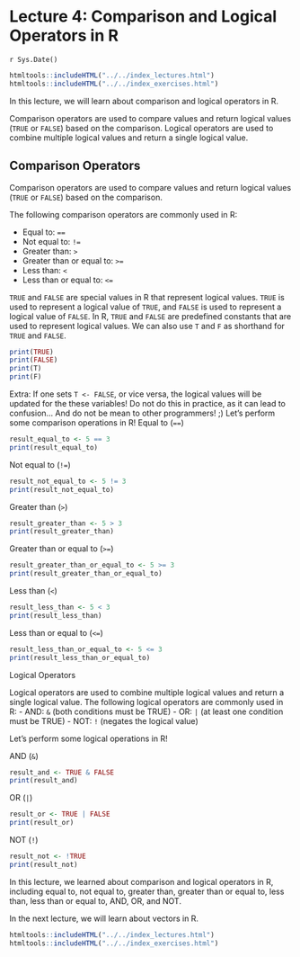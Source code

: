 # Lecture 4: Comparison and Logical Operators in R
`r Sys.Date()`

```r
htmltools::includeHTML("../../index_lectures.html")
htmltools::includeHTML("../../index_exercises.html")
```


In this lecture, we will learn about comparison and logical operators in R.

Comparison operators are used to compare values and return logical values
(`TRUE` or `FALSE`) based on the comparison. Logical operators are used to
combine multiple logical values and return a single logical value.

## Comparison Operators

Comparison operators are used to compare values and return logical values
(`TRUE` or `FALSE`) based on the comparison.

The following comparison operators are commonly used in R:

- Equal to: `==`
- Not equal to: `!=`
- Greater than: `>`
- Greater than or equal to: `>=`
- Less than: `<`
- Less than or equal to: `<=`

`TRUE` and `FALSE` are special values in R that represent logical values.
`TRUE` is used to represent a logical value of `TRUE`, and `FALSE` is used to
represent a logical value of `FALSE`. In R, `TRUE` and `FALSE` are predefined
constants that are used to represent logical values. We can also use `T` and
`F` as shorthand for `TRUE` and `FALSE`.

```r
print(TRUE)
print(FALSE)
print(T)
print(F)
```

Extra: If one sets `T <- FALSE`, or vice versa, the logical values will be
       updated for the these variables! Do not do this in practice, as it can
       lead to confusion... And do not be mean to other programmers! ;)
Let's perform some comparison operations in R!
Equal to (`==`)

```r
result_equal_to <- 5 == 3
print(result_equal_to)
```

Not equal to (`!=`)

```r
result_not_equal_to <- 5 != 3
print(result_not_equal_to)
```

Greater than (`>`)

```r
result_greater_than <- 5 > 3
print(result_greater_than)
```

Greater than or equal to (`>=`)

```r
result_greater_than_or_equal_to <- 5 >= 3
print(result_greater_than_or_equal_to)
```

Less than (`<`)

```r
result_less_than <- 5 < 3
print(result_less_than)
```

Less than or equal to (`<=`)

```r
result_less_than_or_equal_to <- 5 <= 3
print(result_less_than_or_equal_to)
```

Logical Operators

Logical operators are used to combine multiple logical values and return a
single logical value. The following logical operators are commonly used in R:
- AND: `&` (both conditions must be TRUE)
- OR: `|` (at least one condition must be TRUE)
- NOT: `!` (negates the logical value)

Let's perform some logical operations in R!

AND (`&`)

```r
result_and <- TRUE & FALSE
print(result_and)
```

OR (`|`)

```r
result_or <- TRUE | FALSE
print(result_or)
```

NOT (`!`)

```r
result_not <- !TRUE
print(result_not)
```

In this lecture, we learned about comparison and logical operators in R,
including equal to, not equal to, greater than, greater than or equal to,
less than, less than or equal to, AND, OR, and NOT.

In the next lecture, we will learn about vectors in R.


```r
htmltools::includeHTML("../../index_lectures.html")
htmltools::includeHTML("../../index_exercises.html")
```

